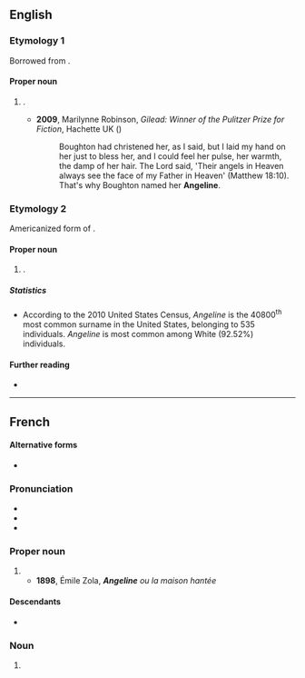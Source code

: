 {{also|angeline|Angéline}}
==English==
{{wikipedia}}

===Etymology 1===
Borrowed from {{bor|en|fr|Angeline}}.

====Proper noun====
{{en-proper noun}}

# {{given name|en|female|from=French}}.
#: {{cot|en|Angelyne|Angelina|Angelyna|Angelyn|Angelynn|Angelynne}}
#* '''2009''', Marilynne Robinson, ''Gilead: Winner of the Pulitzer Prize for Fiction'', Hachette UK ({{ISBN|9780748113507}})
#*: Boughton had christened her, as I said, but I laid  my hand on her just to bless her, and I could feel her pulse, her warmth, the damp  of her hair. The Lord said, &#39;Their angels in Heaven always see the face of my  Father in Heaven&#39; (Matthew 18:10). That&#39;s why Boughton named her '''Angeline'''.

===Etymology 2===
Americanized form of {{der|en|it|Angelini}}.

====Proper noun====
{{en-proper noun|s}}

# {{surname|en|from=Italian}}.

=====Statistics=====
* According to the 2010 United States Census, ''Angeline'' is the 40800<sup>th</sup> most common surname in the United States, belonging to 535 individuals. ''Angeline'' is most common among White (92.52%) individuals.

====Further reading====
* {{R:en:DAFN}}

----

==French==

====Alternative forms====
* {{alter|fr|Angéline}}

===Pronunciation===
* {{fr-IPA}}
* {{audio|fr|Fr-Paris--Angeline.ogg|Audio (Paris)}}
* {{audio|fr|Fr-Angeline.ogg|Audio}}

===Proper noun===
{{fr-proper noun|f}}

# {{given name|fr|female|eq=Angelina}}
#* '''1898''', Émile Zola, '''''Angeline''' ou la maison hantée''

====Descendants====
* {{desc|en|Angeline}}

===Noun===
{{fr-noun|f}}

# {{female equivalent of|fr|Angelin}}
